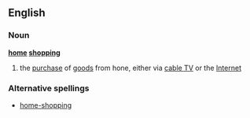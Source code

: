 ==English==
===Noun===
'''[[home]] [[shopping]]'''
# the [[purchase]] of [[goods]] from hone, either via [[cable TV]] or the [[Internet]]
===Alternative spellings===
*[[home-shopping]]
